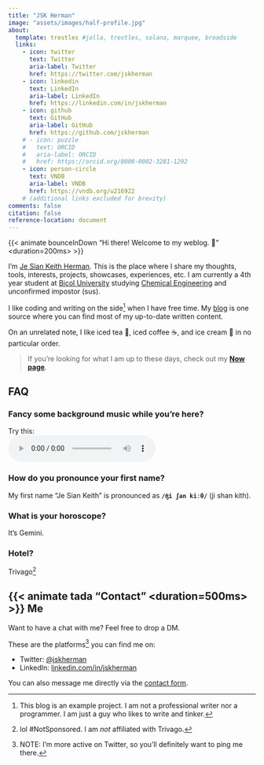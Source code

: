 ```yaml
---
title: "JSK Herman"
image: "assets/images/half-profile.jpg"
about:
  template: trestles #jolla, trestles, solana, marquee, broadside
  links:
    - icon: twitter
      text: Twitter
      aria-label: Twitter
      href: https://twitter.com/jskherman
    - icon: linkedin
      text: LinkedIn
      aria-label: LinkedIn
      href: https://linkedin.com/in/jskherman
    - icon: github
      text: GitHub
      aria-label: GitHub
      href: https://github.com/jskherman
    # - icon: puzzle
    #   text: ORCID
    #   aria-label: ORCID
    #   href: https://orcid.org/0000-0002-3281-1292
    - icon: person-circle
      text: VNDB
      aria-label: VNDB
      href: https://vndb.org/u216922
    # (additional links excluded for brevity)
comments: false
citation: false
reference-location: document
---
```


{{< animate bounceInDown "Hi there! Welcome to my weblog. 👋" <duration=200ms> >}} <br>

I'm [Je Sian Keith Herman](#firstname). This is the place where I share my thoughts, tools, interests, projects, showcases, experiences, etc. I am currently a 4th year student at [Bicol University][BU] studying [Chemical Engineering][ChE] and unconfirmed impostor (sus).

I like coding and writing on the side[^1] when I have free time. My [blog](/blog.qmd) is one source where you can find most of my up-to-date written content.

On an unrelated note, I like iced tea 🍹, iced coffee ☕, and ice cream 🍨 in no particular order.

> If you're looking for what I am up to these days, check out my **[Now page](/p/now.qmd)**.

## FAQ

::: {.callout-tip collapse="true"}

### Fancy some background music while you're here?

Try this: <br/>
<audio controls><source src="https://res.cloudinary.com/jskherman/video/upload/v1641875513/Website/isekai_shokudou-main_ost.mp3" type="audio/mpeg" name="Restaurant to Another World (Isekai Shokudou) Main Theme">Your browser does not support the audio html element.</audio>
:::

::: {.callout-tip collapse="true"}

### How do you pronounce your first name?

My first name "Je Sian Keith" is pronounced as **`/ʤi ʃan kiːθ/`** (ji shan kith).
:::

::: {.callout-tip collapse="true"}

### What is your horoscope?
It’s Gemini.
:::

::: {.callout-tip collapse="true"}

### Hotel?
Trivago[^2]
:::

## {{< animate tada "Contact" <duration=500ms> >}} Me

Want to have a chat with me? Feel free to drop a DM. <!-- I am also open to collaborations and opportunities. -->

 
These are the platforms[^3] you can find me on:

- Twitter: [\@jskherman][twitter]
- LinkedIn: [linkedin.com/in/jskherman][linkedin]

You can also message me directly via the [contact form](contact.qmd).

<!-- Footnotes -->

[^1]: This blog is an example project.
  I am not a professional writer nor a programmer. I am just a guy who likes to write and tinker.
[^2]: lol #NotSponsored. I am *not* affiliated with Trivago.
[^3]: NOTE: I'm more active on Twitter, so you'll definitely want to ping me there.

<!-- Reference Links -->

[twitter]: https://twitter.com/jskherman
[linkedin]: https://www.linkedin.com/in/jskherman
[github]: https://github.com/jskherman
[TWGOK]: https://myanimelist.net/anime/8525/Kami_nomi_zo_Shiru_Sekai
[BU]: https://bicol-u.edu.ph/
[ChE]: https://www.icheme.org/education/whynotchemeng/
